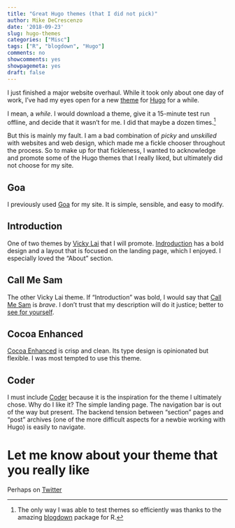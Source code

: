 ```yaml
---
title: "Great Hugo themes (that I did not pick)"
author: Mike DeCrescenzo
date: '2018-09-23'
slug: hugo-themes
categories: ["Misc"]
tags: ["R", "blogdown", "Hugo"]
comments: no
showcomments: yes
showpagemeta: yes
draft: false
---
```


I just finished a major website overhaul. While it took only about one day of work, I've had my eyes open for a new [theme](https://themes.gohugo.io/) for [Hugo](https://gohugo.io/) for a while.

I mean, a *while*. I would download a theme, give it a 15-minute test run offline, and decide that it wasn't for me. I did that maybe a dozen times.[^bdown]

[^bdown]: The only way I was able to test themes so efficiently was thanks to the amazing [blogdown](https://bookdown.org/yihui/blogdown/) package for R.

But this is mainly my fault. I am a bad combination of *picky* and *unskilled* with websites and web design, which made me a fickle chooser throughout the process. So to make up for that fickleness, I wanted to acknowledge and promote some of the Hugo themes that I really liked, but ultimately did not choose for my site. 


## Goa

I previously used [Goa](https://themes.gohugo.io/hugo-goa) for my site. It is simple, sensible, and easy to modify. 


## Introduction

One of two themes by [Vicky Lai](https://vickylai.com/) that I will promote. [Indroduction](https://themes.gohugo.io/hugo-theme-introduction/) has a bold design and a layout that is focused on the landing page, which I enjoyed. I especially loved the "About" section. 


## Call Me Sam

The other Vicky Lai theme. If "Introduction" was bold, I would say that [Call Me Sam](https://themes.gohugo.io/hugo-theme-sam/) is *brave*. I don't trust that my description will do it justice; better to [see for yourself](http://vickylai.com/call-me-sam). 


## Cocoa Enhanced

[Cocoa Enhanced](https://themes.gohugo.io/cocoa-eh-hugo-theme/) is crisp and clean. Its type design is opinionated but flexible. I was most tempted to use this theme. 


## Coder

I must include [Coder](https://themes.gohugo.io/hugo-coder/) because it is the inspiration for the theme I ultimately chose. Why do I like it? The simple landing page. The navigation bar is out of the way but present. The backend tension between "section" pages and "post" archives (one of the more difficult aspects for a newbie working with Hugo) is easily to navigate.


# Let me know about your theme that you really like

Perhaps on [Twitter](https://twitter.com/mikedecr)

